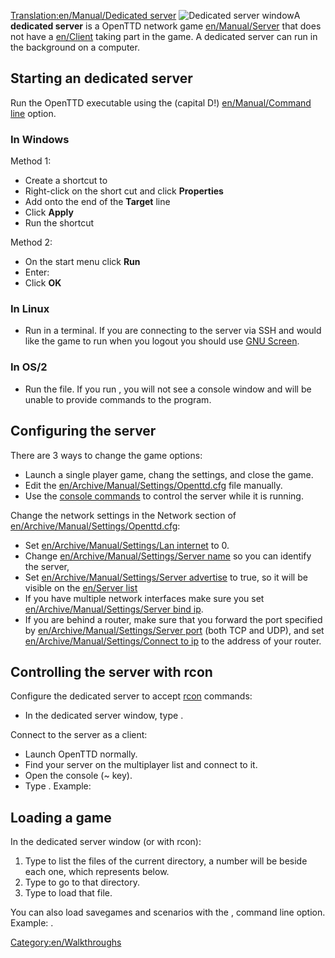 [[Translation:en/Manual/Dedicated server]]
[[File:en/Manual/Dedicated server.png|right|frame|Dedicated server window]]A '''dedicated server''' is a OpenTTD network game [[en/Manual/Server]] that does not have a [[en/Client]] taking part in the game. A dedicated server can run in the background on a computer.

==Starting an dedicated server==
Run the OpenTTD executable using the {{en/C|-D|}} (capital D!) [[en/Manual/Command line]] option. 

===In Windows===
Method 1:
*Create a shortcut to {{en/C|openttd.exe|}}
*Right-click on the short cut and click '''Properties'''
*Add {{en/C|-D|}} onto the end of the '''Target''' line
*Click '''Apply'''
*Run the shortcut


Method 2:
*On the start menu click '''Run'''
*Enter: {{en/C|"c:\(path to openttd)\openttd.exe" -D|}}
*Click '''OK'''

===In Linux===
*Run {{en/C|openttd -D|}} in a terminal. If you are connecting to the server via SSH and would like the game to run when you logout you should use [http://www.gnu.org/software/screen/ GNU Screen].

===In OS/2===
*Run the {{en/C|dedicated.cmd|}} file. If you run {{en/C|openttd -D|}}, you will not see a console window and will be unable to provide commands to the program.

==Configuring the server==
There are 3 ways to change the game options:
*Launch a single player game, chang the settings, and close the game.
*Edit the [[en/Archive/Manual/Settings/Openttd.cfg]] file manually.
*Use the [[en/Manual/Console#server-commands|console commands]] to control the server while it is running.


Change the network settings in the Network section of [[en/Archive/Manual/Settings/Openttd.cfg]]:
*Set [[en/Archive/Manual/Settings/Lan internet]] to 0.
*Change [[en/Archive/Manual/Settings/Server name]] so you can identify the server, 
*Set [[en/Archive/Manual/Settings/Server advertise]] to true, so it will be visible on the [[en/Server list]]
*If you have multiple network interfaces make sure you set [[en/Archive/Manual/Settings/Server bind ip]].
*If you are behind a router, make sure that you forward the port specified by [[en/Archive/Manual/Settings/Server port]] (both TCP and UDP), and set [[en/Archive/Manual/Settings/Connect to ip]] to the address of your router.

==Controlling the server with rcon==
Configure the dedicated server to accept [[en/Manual/Console#server-commands|rcon]] commands:
*In the dedicated server window, type {{en/C|rcon_pw <password>|}}.

Connect to the server as a client:
*Launch OpenTTD normally.
*Find your server on the multiplayer list and connect to it.
*Open the console (~ key).
*Type {{en/C|rcon <password> "<command>"|}}. Example: {{en/C|rcon x8na7f "kick 5"|}}

==Loading a game==
In the dedicated server window (or with rcon):
# Type {{en/C|ls|}} to list the files of the current directory, a number will be beside each one, which represents {{en/C|<number>|}} below.
# Type {{en/C|cd <number>|}} to go to that directory.
# Type {{en/C|load <number>|}} to load that file.

You can also load savegames and scenarios with the {{en/C|-g "<filename>"|}},</code> command line option. Example: {{en/C|openttd.exe -D -g "scenario/echo.scn"|}}.

[[Category:en/Walkthroughs]]